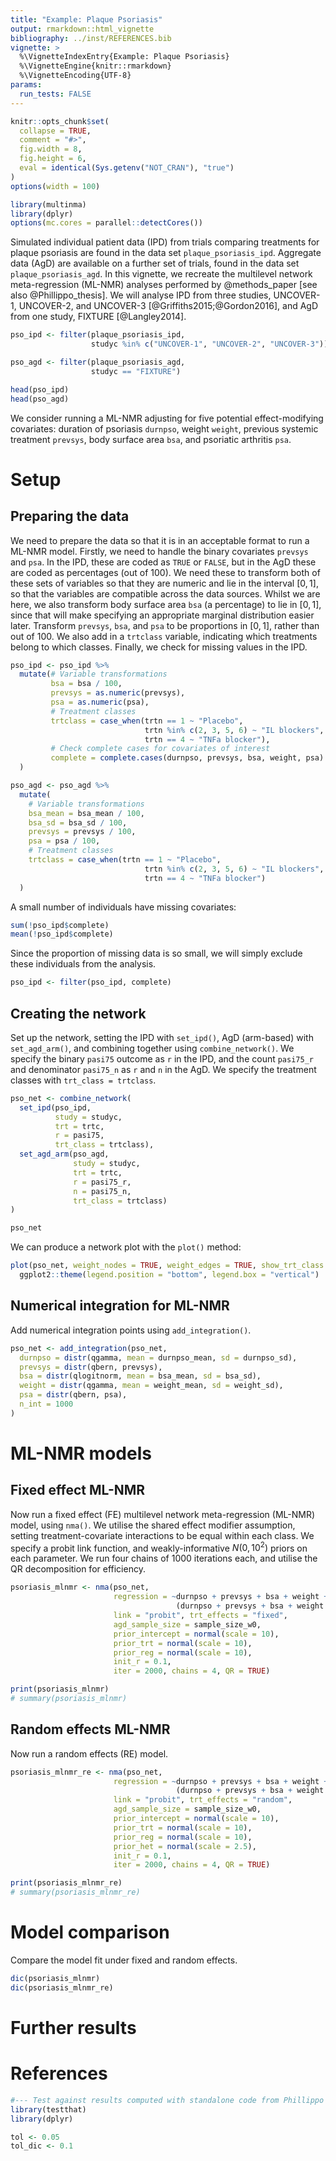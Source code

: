 ```yaml
---
title: "Example: Plaque Psoriasis"
output: rmarkdown::html_vignette
bibliography: ../inst/REFERENCES.bib
vignette: >
  %\VignetteIndexEntry{Example: Plaque Psoriasis}
  %\VignetteEngine{knitr::rmarkdown}
  %\VignetteEncoding{UTF-8}
params:
  run_tests: FALSE
---
```


```r
knitr::opts_chunk$set(
  collapse = TRUE,
  comment = "#>",
  fig.width = 8, 
  fig.height = 6,
  eval = identical(Sys.getenv("NOT_CRAN"), "true")
)
options(width = 100)
```

```r
library(multinma)
library(dplyr)
options(mc.cores = parallel::detectCores())
```

Simulated individual patient data (IPD) from trials comparing treatments for plaque psoriasis are found in the data set `plaque_psoriasis_ipd`.
Aggregate data (AgD) are available on a further set of trials, found in the data set `plaque_psoriasis_agd`.
In this vignette, we recreate the multilevel network meta-regression (ML-NMR) analyses performed by @methods_paper [see also @Phillippo_thesis].
We will analyse IPD from three studies, UNCOVER-1, UNCOVER-2, and UNCOVER-3 [@Griffiths2015;@Gordon2016], and AgD from one study, FIXTURE [@Langley2014].

```r
pso_ipd <- filter(plaque_psoriasis_ipd,
                  studyc %in% c("UNCOVER-1", "UNCOVER-2", "UNCOVER-3"))

pso_agd <- filter(plaque_psoriasis_agd,
                  studyc == "FIXTURE")

head(pso_ipd)
head(pso_agd)
```

We consider running a ML-NMR adjusting for five potential effect-modifying covariates: duration of psoriasis `durnpso`, weight `weight`, previous systemic treatment `prevsys`, body surface area `bsa`, and psoriatic arthritis `psa`.

# Setup
## Preparing the data
We need to prepare the data so that it is in an acceptable format to run a ML-NMR model.
Firstly, we need to handle the binary covariates `prevsys` and `psa`.
In the IPD, these are coded as `TRUE` or `FALSE`, but in the AgD these are coded as percentages (out of 100).
We need these to transform both of these sets of variables so that they are numeric and lie in the interval $[0,1]$, so that the variables are compatible across the data sources.
Whilst we are here, we also transform body surface area `bsa` (a percentage) to lie in $[0,1]$, since that will make specifying an appropriate marginal distribution easier later.
Transform `prevsys`, `bsa`, and `psa` to be proportions in $[0,1]$, rather than out of 100.
We also add in a `trtclass` variable, indicating which treatments belong to which classes.
Finally, we check for missing values in the IPD.
```r
pso_ipd <- pso_ipd %>% 
  mutate(# Variable transformations
         bsa = bsa / 100,
         prevsys = as.numeric(prevsys),
         psa = as.numeric(psa),
         # Treatment classes
         trtclass = case_when(trtn == 1 ~ "Placebo",
                              trtn %in% c(2, 3, 5, 6) ~ "IL blockers",
                              trtn == 4 ~ "TNFa blocker"),
         # Check complete cases for covariates of interest
         complete = complete.cases(durnpso, prevsys, bsa, weight, psa)
  )

pso_agd <- pso_agd %>% 
  mutate(
    # Variable transformations
    bsa_mean = bsa_mean / 100,
    bsa_sd = bsa_sd / 100,
    prevsys = prevsys / 100,
    psa = psa / 100,
    # Treatment classes
    trtclass = case_when(trtn == 1 ~ "Placebo",
                              trtn %in% c(2, 3, 5, 6) ~ "IL blockers",
                              trtn == 4 ~ "TNFa blocker")
  )
```

A small number of individuals have missing covariates:
```r
sum(!pso_ipd$complete)
mean(!pso_ipd$complete)
```

Since the proportion of missing data is so small, we will simply exclude these individuals from the analysis.
```r
pso_ipd <- filter(pso_ipd, complete)
```

## Creating the network
Set up the network, setting the IPD with `set_ipd()`, AgD (arm-based) with `set_agd_arm()`, and combining together using `combine_network()`.
We specify the binary `pasi75` outcome as `r` in the IPD, and the count `pasi75_r` and denominator `pasi75_n` as `r` and `n` in the AgD.
We specify the treatment classes with `trt_class = trtclass`.
```r
pso_net <- combine_network(
  set_ipd(pso_ipd, 
          study = studyc, 
          trt = trtc, 
          r = pasi75,
          trt_class = trtclass),
  set_agd_arm(pso_agd, 
              study = studyc, 
              trt = trtc, 
              r = pasi75_r, 
              n = pasi75_n,
              trt_class = trtclass)
)

pso_net
```

We can produce a network plot with the `plot()` method:
```r
plot(pso_net, weight_nodes = TRUE, weight_edges = TRUE, show_trt_class = TRUE) + 
  ggplot2::theme(legend.position = "bottom", legend.box = "vertical")
```

## Numerical integration for ML-NMR
Add numerical integration points using `add_integration()`.
```r
pso_net <- add_integration(pso_net,
  durnpso = distr(qgamma, mean = durnpso_mean, sd = durnpso_sd),
  prevsys = distr(qbern, prevsys),
  bsa = distr(qlogitnorm, mean = bsa_mean, sd = bsa_sd),
  weight = distr(qgamma, mean = weight_mean, sd = weight_sd),
  psa = distr(qbern, psa),
  n_int = 1000
)
```

# ML-NMR models

## Fixed effect ML-NMR
Now run a fixed effect (FE) multilevel network meta-regression (ML-NMR) model, using `nma()`.
We utilise the shared effect modifier assumption, setting treatment-covariate interactions to be equal within each class.
We specify a probit link function, and weakly-informative $N(0, 10^2)$ priors on each parameter.
We run four chains of 1000 iterations each, and utilise the QR decomposition for efficiency.
```r
psoriasis_mlnmr <- nma(pso_net, 
                       regression = ~durnpso + prevsys + bsa + weight + psa + 
                                     (durnpso + prevsys + bsa + weight + psa):trtclass,
                       link = "probit", trt_effects = "fixed",
                       agd_sample_size = sample_size_w0,
                       prior_intercept = normal(scale = 10),
                       prior_trt = normal(scale = 10),
                       prior_reg = normal(scale = 10),
                       init_r = 0.1,
                       iter = 2000, chains = 4, QR = TRUE)

print(psoriasis_mlnmr)
# summary(psoriasis_mlnmr)
```

## Random effects ML-NMR
Now run a random effects (RE) model.
```r
psoriasis_mlnmr_re <- nma(pso_net, 
                       regression = ~durnpso + prevsys + bsa + weight + psa + 
                                     (durnpso + prevsys + bsa + weight + psa):trtclass,
                       link = "probit", trt_effects = "random",
                       agd_sample_size = sample_size_w0,
                       prior_intercept = normal(scale = 10),
                       prior_trt = normal(scale = 10),
                       prior_reg = normal(scale = 10),
                       prior_het = normal(scale = 2.5),
                       init_r = 0.1,
                       iter = 2000, chains = 4, QR = TRUE)

print(psoriasis_mlnmr_re)
# summary(psoriasis_mlnmr_re)
```

# Model comparison
Compare the model fit under fixed and random effects.
```r
dic(psoriasis_mlnmr)
dic(psoriasis_mlnmr_re)
```

# Further results

# References

```r
#--- Test against results computed with standalone code from Phillippo thesis ---
library(testthat)
library(dplyr)

tol <- 0.05
tol_dic <- 0.1
```
